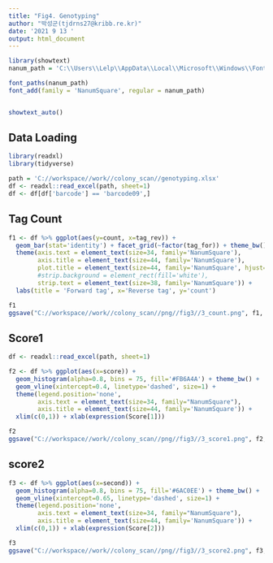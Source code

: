 ---
title: "Fig4. Genotyping"
author: "박성군(tjdrns27@kribb.re.kr)"
date: '2021 9 13 '
output: html_document
---

``` {r}
library(showtext)
nanum_path = 'C:\\Users\\Lelp\\AppData\\Local\\Microsoft\\Windows\\Fonts\\NanumSquareEB.ttf'

font_paths(nanum_path)
font_add(family = 'NanumSquare', regular = nanum_path)


showtext_auto()
```

## Data Loading
``` {r}
library(readxl)
library(tidyverse)

path = 'C://workspace//work//colony_scan//genotyping.xlsx'
df <- readxl::read_excel(path, sheet=1)
df <- df[df['barcode'] == 'barcode09',]
```

## Tag Count
``` {r}
f1 <- df %>% ggplot(aes(y=count, x=tag_rev)) +
  geom_bar(stat='identity') + facet_grid(~factor(tag_for)) + theme_bw() +
  theme(axis.text = element_text(size=34, family='NanumSquare'),
        axis.title = element_text(size=44, family='NanumSquare'),
        plot.title = element_text(size=44, family='NanumSquare', hjust=0.5),
        #strip.background = element_rect(fill='white'),
        strip.text = element_text(size=38, family='NanumSquare')) +
  labs(title = 'Forward tag', x='Reverse tag', y='count')

f1
ggsave("C://workspace//work//colony_scan//png//fig3//3_count.png", f1, width=10, height=3)
```

## Score1
``` {r}
df <- readxl::read_excel(path, sheet=1)

f2 <- df %>% ggplot(aes(x=score)) +
  geom_histogram(alpha=0.8, bins = 75, fill='#FB6A4A') + theme_bw() +
  geom_vline(xintercept=0.4, linetype='dashed', size=1) +
  theme(legend.position='none',
        axis.text = element_text(size=34, family="NanumSquare"),
        axis.title = element_text(size=44, family='NanumSquare')) +
  xlim(c(0,1)) + xlab(expression(Score[1]))

f2
ggsave("C://workspace//work//colony_scan//png//fig3//3_score1.png", f2, width=4.5, height=3)
```
## score2
``` {r}
f3 <- df %>% ggplot(aes(x=second)) +
  geom_histogram(alpha=0.8, bins = 75, fill='#6AC0EE') + theme_bw() +
  geom_vline(xintercept=0.65, linetype='dashed', size=1) +
  theme(legend.position='none',
        axis.text = element_text(size=34, family="NanumSquare"),
        axis.title = element_text(size=44, family='NanumSquare')) +
  xlim(c(0,1)) + xlab(expression(Score[2]))

f3
ggsave("C://workspace//work//colony_scan//png//fig3//3_score2.png", f3, width=4.5, height=3)
```
